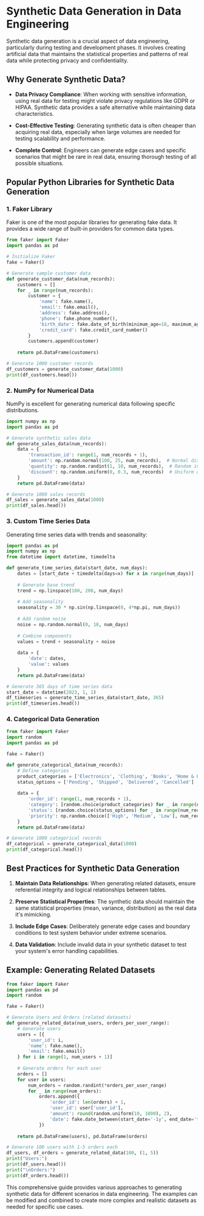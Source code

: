# Synthetic Data Generation in Data Engineering

Synthetic data generation is a crucial aspect of data engineering, particularly during testing and development phases. It involves creating artificial data that maintains the statistical properties and patterns of real data while protecting privacy and confidentiality.

## Why Generate Synthetic Data?

- **Data Privacy Compliance**: 
  When working with sensitive information, using real data for testing might violate privacy regulations like GDPR or HIPAA. Synthetic data provides a safe alternative while maintaining data characteristics.

- **Cost-Effective Testing**: 
  Generating synthetic data is often cheaper than acquiring real data, especially when large volumes are needed for testing scalability and performance.

- **Complete Control**: 
  Engineers can generate edge cases and specific scenarios that might be rare in real data, ensuring thorough testing of all possible situations.

## Popular Python Libraries for Synthetic Data Generation

### 1. Faker Library

Faker is one of the most popular libraries for generating fake data. It provides a wide range of built-in providers for common data types.

```python
from faker import Faker
import pandas as pd

# Initialize Faker
fake = Faker()

# Generate sample customer data
def generate_customer_data(num_records):
    customers = []
    for _ in range(num_records):
        customer = {
            'name': fake.name(),
            'email': fake.email(),
            'address': fake.address(),
            'phone': fake.phone_number(),
            'birth_date': fake.date_of_birth(minimum_age=18, maximum_age=90),
            'credit_card': fake.credit_card_number()
        }
        customers.append(customer)
    
    return pd.DataFrame(customers)

# Generate 1000 customer records
df_customers = generate_customer_data(1000)
print(df_customers.head())
```

### 2. NumPy for Numerical Data

NumPy is excellent for generating numerical data following specific distributions.

```python
import numpy as np
import pandas as pd

# Generate synthetic sales data
def generate_sales_data(num_records):
    data = {
        'transaction_id': range(1, num_records + 1),
        'amount': np.random.normal(100, 25, num_records),  # Normal distribution
        'quantity': np.random.randint(1, 10, num_records),  # Random integers
        'discount': np.random.uniform(0, 0.3, num_records)  # Uniform distribution
    }
    return pd.DataFrame(data)

# Generate 1000 sales records
df_sales = generate_sales_data(1000)
print(df_sales.head())
```

### 3. Custom Time Series Data

Generating time series data with trends and seasonality:

```python
import pandas as pd
import numpy as np
from datetime import datetime, timedelta

def generate_time_series_data(start_date, num_days):
    dates = [start_date + timedelta(days=x) for x in range(num_days)]
    
    # Generate base trend
    trend = np.linspace(100, 200, num_days)
    
    # Add seasonality
    seasonality = 30 * np.sin(np.linspace(0, 4*np.pi, num_days))
    
    # Add random noise
    noise = np.random.normal(0, 10, num_days)
    
    # Combine components
    values = trend + seasonality + noise
    
    data = {
        'date': dates,
        'value': values
    }
    return pd.DataFrame(data)

# Generate 365 days of time series data
start_date = datetime(2023, 1, 1)
df_timeseries = generate_time_series_data(start_date, 365)
print(df_timeseries.head())
```

### 4. Categorical Data Generation

```python
from faker import Faker
import random
import pandas as pd

fake = Faker()

def generate_categorical_data(num_records):
    # Define categories
    product_categories = ['Electronics', 'Clothing', 'Books', 'Home & Garden', 'Sports']
    status_options = ['Pending', 'Shipped', 'Delivered', 'Cancelled']
    
    data = {
        'order_id': range(1, num_records + 1),
        'category': [random.choice(product_categories) for _ in range(num_records)],
        'status': [random.choice(status_options) for _ in range(num_records)],
        'priority': np.random.choice(['High', 'Medium', 'Low'], num_records, p=[0.2, 0.5, 0.3])
    }
    return pd.DataFrame(data)

# Generate 1000 categorical records
df_categorical = generate_categorical_data(1000)
print(df_categorical.head())
```

## Best Practices for Synthetic Data Generation

1. **Maintain Data Relationships**:
   When generating related datasets, ensure referential integrity and logical relationships between tables.

2. **Preserve Statistical Properties**:
   The synthetic data should maintain the same statistical properties (mean, variance, distribution) as the real data it's mimicking.

3. **Include Edge Cases**:
   Deliberately generate edge cases and boundary conditions to test system behavior under extreme scenarios.

4. **Data Validation**:
   Include invalid data in your synthetic dataset to test your system's error handling capabilities.

## Example: Generating Related Datasets

```python
from faker import Faker
import pandas as pd
import random

fake = Faker()

# Generate Users and Orders (related datasets)
def generate_related_data(num_users, orders_per_user_range):
    # Generate users
    users = [{
        'user_id': i,
        'name': fake.name(),
        'email': fake.email()
    } for i in range(1, num_users + 1)]
    
    # Generate orders for each user
    orders = []
    for user in users:
        num_orders = random.randint(*orders_per_user_range)
        for _ in range(num_orders):
            orders.append({
                'order_id': len(orders) + 1,
                'user_id': user['user_id'],
                'amount': round(random.uniform(10, 1000), 2),
                'date': fake.date_between(start_date='-1y', end_date='today')
            })
    
    return pd.DataFrame(users), pd.DataFrame(orders)

# Generate 100 users with 1-5 orders each
df_users, df_orders = generate_related_data(100, (1, 5))
print("Users:")
print(df_users.head())
print("\nOrders:")
print(df_orders.head())
```

This comprehensive guide provides various approaches to generating synthetic data for different scenarios in data engineering. The examples can be modified and combined to create more complex and realistic datasets as needed for specific use cases.